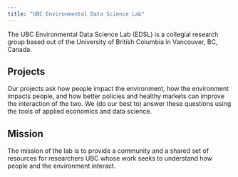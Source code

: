 ```yaml
---
title: "UBC Environmental Data Science Lab"
---
```


The UBC Environmental Data Science Lab (EDSL) is a collegial research group based out of the University of British Columbia in Vancouver, BC, Canada.

## Projects

Our projects ask how people impact the environment, how the environment impacts people, and how better policies and healthy markets can improve the interaction of the two. We (do our best to) answer these questions using the tools of applied economics and data science.

## Mission

The mission of the lab is to provide a community and a shared set of resources for researchers UBC whose work seeks to understand how people and the environment interact.

<!-- TODO -->
<!-- - Better/catchier one word name? -->
<!-- FUTURE: Could we convert from a bib? -->
<!--   - Seems relevant: https://quarto.org/docs/authoring/create-citeable-articles.html -->